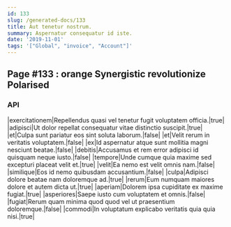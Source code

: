 ```yaml
---
id: 133
slug: /generated-docs/133
title: Aut tenetur nostrum.
summary: Aspernatur consequatur id iste.
date: '2019-11-01'
tags: '["Global", "invoice", "Account"]'
---
```

## Page #133 : orange Synergistic revolutionize Polarised
<Partial />

### API

|exercitationem|Repellendus quasi vel tenetur fugit voluptatem officia.|true|
|adipisci|Ut dolor repellat consequatur vitae distinctio suscipit.|true|
|et|Culpa sunt pariatur eos sint soluta laborum.|false|
|et|Velit rerum in veritatis voluptatem.|false|
|ex|Id aspernatur atque sunt mollitia magni nesciunt beatae.|false|
|debitis|Accusamus et rem error adipisci id quisquam neque iusto.|false|
|tempore|Unde cumque quia maxime sed excepturi placeat velit et.|true|
|velit|Ea nemo est velit omnis nam.|false|
|similique|Eos id nemo quibusdam accusantium.|false|
|culpa|Adipisci dolore beatae nam doloremque ad.|true|
|rerum|Eum numquam maiores dolore et autem dicta ut.|true|
|aperiam|Dolorem ipsa cupiditate ex maxime fugiat.|true|
|asperiores|Saepe iusto cum voluptatem et omnis.|false|
|fugiat|Rerum quam minima quod quod vel ut praesentium doloremque.|false|
|commodi|In voluptatum explicabo veritatis quia quia nisi.|true|





